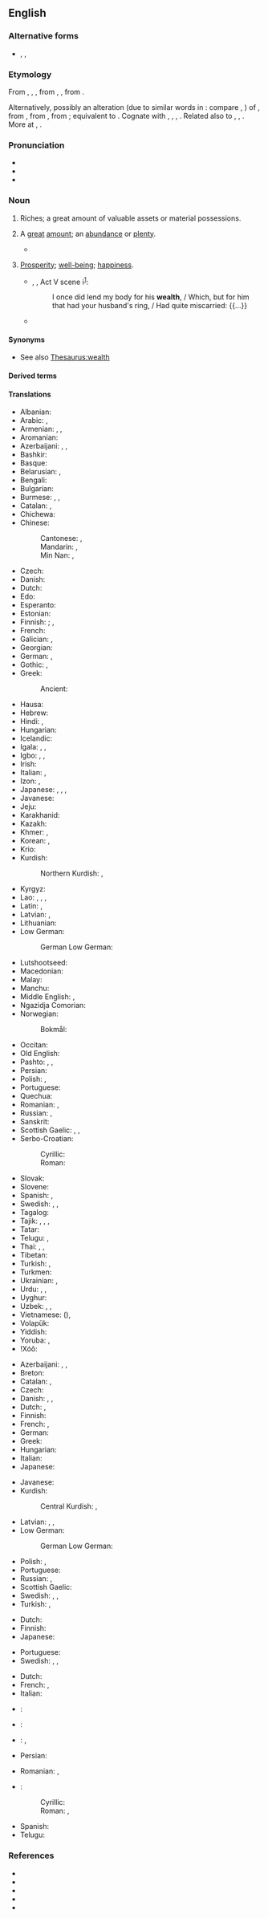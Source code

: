 ==English==
{{wikipedia}}

===Alternative forms===
* {{l|en|wealthe}}, {{l|en|welth}}, {{l|en|welthe}} {{qualifier|all obsolete}}

===Etymology===
From {{inh|en|enm|welth}}, {{m|enm|welthe}}, {{m|enm|weolthe||happiness, prosperity}}, from {{inh|en|ang|*welþ}}, {{m|ang|weleþu}}, from {{inh|en|gmw-pro|*waliþu|t=wealth}}.

Alternatively, possibly an alteration (due to similar words in {{m|enm|-th}}: compare {{m|enm|helth|t=health}}, {{m|enm|derth|t=dearth}}) of {{m|enm|wele|t=wealth, well-being, weal}}, from {{inh|en|ang|wela|t=wealth, prosperity}}, from {{inh|en|gem-pro|*walô|t=well-being, prosperity}}, from {{der|en|ine-pro|*wel-|t=good, best}}; equivalent to {{suffix|en|weal|th}}. Cognate with {{cog|nl|weelde|t=wealth}}, {{cog|nds|weelde|t=wealth}}, {{cog|goh|welida}}, {{m|goh|welitha|t=wealth}}. Related also to {{cog|de|Wohl|t=welfare, well-being, weal}}, {{cog|da|vel|t=weal, welfare}}, {{cog|sv|väl|t=well-being, weal}}. More at {{l|en|weal}}, {{l|en|well}}.

===Pronunciation===
* {{IPA|en|/wɛlθ/|[wɛl̪θ]}}
* {{audio|en|en-us-wealth.ogg|Audio (US)}}
* {{rhymes|en|ɛlθ|s=1}}

===Noun===
{{en-noun|-|s}}

# {{lb|en|economics}} Riches; a great amount of valuable assets or material possessions.
# A [[great]] [[amount]]; an [[abundance]] or [[plenty]].
#: {{ux|en|She brings a '''wealth''' of knowledge to the project.}}
#* {{quote-journal|en|date=2018-07-03|title=Routine DNA tests will put NHS at the 'forefront of medicine'|author=Ian Sample|journal={{w|The Guardian}}|url=https://www.theguardian.com/science/2018/jul/03/nhs-routine-dna-tests-precision-cancer-tumour-screening|passage=Beyond its aim to bring patients the most effective treatments faster, the service is expected to generate a '''wealth''' of data on the interplay between DNA, health and lifestyles, which will become a powerful tool for research into cancer and other diseases.}}
# {{lb|en|obsolete}} [[prosperity|Prosperity]]; [[well-being]]; [[happiness]].
#* {{circa|1596-97}} {{w|William Shakespeare}}, ''{{w|The Merchant of Venice}}'', Act V scene i<sup>[http://www.opensourceshakespeare.org/views/plays/play_view.php?WorkID=merchantvenice&Scope=entire&pleasewait=1&msg=pl]</sup>:
#*: I once did lend my body for his '''wealth''', / Which, but for him that had your husband's ring, / Had quite miscarried: {{...}}
#* {{RQ:King James Version|1 Corinthians|10|24|passage=Let no man seek his own, but every man another's '''wealth'''.}}

====Synonyms====
* See also [[Thesaurus:wealth]]

====Derived terms====
{{col3|en
|bridewealth
|cattlewealth
|self-made wealth
|[[commonwealth]], [[Commonwealth]]
|cultural wealth
|generational wealth
|megawealth
|redistribution of wealth
|roll in wealth
|sovereign wealth fund
|superwealth
|unwealth
|wealthen
|wealthful
|wealthfully
|wealthily
|wealthiness
|wealthless
|wealthlessness
|wealthy
|wealthyish
}}

====Translations====
{{trans-top|riches; valuable material possessions}}
* Albanian: {{t+|sq|pasuri|m}}
* Arabic: {{t|ar|أَمْوَال|m}}, {{t|ar|ثَرْوَة|f}}
* Armenian: {{t+|hy|հարստություն}}, {{t+|hy|ինչք}}, {{t+|hy|բարիք}}
* Aromanian: {{t|rup|aveari}}
* Azerbaijani: {{t+|az|sərvət}}, {{t+|az|dövlət}}, {{t|az|var-dövlət}}
* Bashkir: {{t|ba|байлыҡ}}
* Basque: {{t|eu|aberastasun}}
* Belarusian: {{t|be|бага́цце|n}}, {{t|be|замо́жнасць|f}}
* Bengali: {{t+|bn|ধন}}
* Bulgarian: {{t+|bg|бога́тство|n}}
* Burmese: {{t+|my|ဓန}}, {{t+|my|စည်းစိမ်}}, {{t+|my|ဘောဂ}}
* Catalan: {{t+|ca|patrimoni|m}}, {{t+|ca|riquesa|f}}
* Chichewa: {{t|ny|chuma}}
* Chinese:
*: Cantonese: {{t|yue|財富}}, {{t|yue|财富|tr=coi4 fu3}}
*: Mandarin: {{t+|cmn|財富}}, {{t+|cmn|财富|tr=cáifù}}
*: Min Nan: {{t+|nan|財富}}, {{t|nan|财富|tr=châi-hù}}
* Czech: {{t+|cs|bohatství|n}}
* Danish: {{t|da|rigdom|c}}
* Dutch: {{t+|nl|rijkdom|m}}
* Edo: {{t|bin|ẹfe|alt=ẹ̀fè}}
* Esperanto: {{t|eo|riĉeco}}
* Estonian: {{t|et|rikkus}}
* Finnish: {{t+|fi|varallisuus}}; {{t+|fi|rikkaus}}, {{t|fi|rikkaudet|p}}
* French: {{t+|fr|richesse|f}}
* Galician: {{t|gl|facenda|f}}, {{t+|gl|riqueza|f}}
* Georgian: {{t|ka|სიმდიდრე}}
* German: {{t+|de|Reichtum|m}}, {{t+|de|Vermögen|n}}
* Gothic: {{t|got|𐍆𐌰𐌹𐌷𐌿|n}}, {{t|got|𐌲𐌰𐌱𐌴𐌹|f}}
* Greek: {{t+|el|πλούτος|m}}
*: Ancient: {{t|grc|πλοῦτος|m}}
* Hausa: {{t|ha|dukiya}}
* Hebrew: {{t+|he|עושר|m|tr='ósher|alt=עושר \ עֹשֶׁר}}
* Hindi: {{t+|hi|धन|m|sc=Deva}}, {{t+|hi|संपत्ति|f}}
* Hungarian: {{t+|hu|gazdagság}}
* Icelandic: {{t+|is|auður|m}}
* Igala: {{t|igl|ídúù}}, {{t|igl|ùrà}}, {{t|igl|ánána}}
* Igbo: {{t|ig|àkụ̀}}, {{t|ig|ọkụ̀}}, {{t|ig|ụ̀ba}}
* Irish: {{t|ga|saibhreas|m}}
* Italian: {{t+|it|ricchezza|f}}, {{t+|it|patrimonio|m}}
* Izon: {{t|ijc|ụngọ|alt=ụngọ́}}, {{t|ijc|timi-ebii|alt=tími-èbií}}
* Japanese: {{t+|ja|財産|tr=ざいさん, zaisan}}, {{t+|ja|富|tr=とみ, tomi}}, {{t+|ja|財|tr=たから, takara}}, {{t+|ja|富裕|tr=ふゆう, fuyū}}
* Javanese: {{t+|jv|bandha}}
* Jeju: {{t|jje|부}}
* Karakhanid: {{t|xqa|نانْكْ|tr=nēŋ}}
* Kazakh: {{t+|kk|байлық}}
* Khmer: {{t+|km|វត្ថុ}}, {{t+|km|ធន}}
* Korean: {{t+|ko|부유(富裕)}}, {{t+|ko|부(富)}}
* Krio: {{t|kri|gentri}}
* Kurdish:
*: Northern Kurdish: {{t+|kmr|serwet}}, {{t+|kmr|dewlet}}
{{trans-mid}}
* Kyrgyz: {{t+|ky|байлык}}
* Lao: {{t|lo|ຄວາມຮັ່ງມີ}}, {{t+|lo|ຊັບສິນ}}, {{t|lo|ສິນ}}, {{t|lo|ຊັບ}}
* Latin: {{t+|la|ops|f}}, {{t|la|dīvitiae|f}}
* Latvian: {{t|lv|bagātība|f}}, {{t|lv|turība|f}}
* Lithuanian: {{t+|lt|turtas|m}}
* Low German:
*: German Low German: {{t|nds-de|Riekdom}}
* Lutshootseed: {{t|lut|ʔiʔab}}
* Macedonian: {{t|mk|богатство|n}}
* Malay: {{t|ms|kekayaan}}
* Manchu: {{t|mnc|ᡠᠯᡳᠨ}}
* Middle English: {{t|enm|win}}, {{t|enm|wele}}
* Ngazidja Comorian: {{t|zdj|mali|c9|c10}}
* Norwegian:
*: Bokmål: {{t|nb|rikdom|m}}
* Occitan: {{t+|oc|riquesa|f}}
* Old English: {{t|ang|wela|m}}
* Pashto: {{t+|ps|ثروت|m|tr=sarwát}}, {{t+|ps|دارايي|f|tr=dārāyí}}, {{t+|ps|دولت|m|tr=dawlát}}
* Persian: {{t+|fa|ثروت|tr=servat}}
* Polish: {{t+|pl|zamożność|f}}, {{t+|pl|bogactwo|n}}
* Portuguese: {{t+|pt|riqueza|f}}
* Quechua: {{t|qu|kapuy}}
* Romanian: {{t+|ro|avere|f}}, {{t+|ro|bogăție|f}}
* Russian: {{t+|ru|бога́тство|n}}, {{t+|ru|благосостоя́ние|n}}
* Sanskrit: {{t+|sa|धन्य|tr=dhánya|n}}
* Scottish Gaelic: {{t|gd|ionmhas|m}}, {{t|gd|beartas|m}}, {{t|gd|maoin|f}}
* Serbo-Croatian:
*: Cyrillic: {{t|sh|бога̀тство|n}}
*: Roman: {{t+|sh|bogàtstvo|n}}
* Slovak: {{t|sk|bohatstvo|n}}
* Slovene: {{t+|sl|bogástvo|n}}
* Spanish: {{t+|es|prosperidad|f}}, {{t+|es|riqueza|f}}
* Swedish: {{t+|sv|rikedom|c}}, {{t+|sv|förmögenhet|c}}, {{t+|sv|välstånd|c}}
* Tagalog: {{t+|tl|yaman}}
* Tajik: {{t|tg|сарват}}, {{t|tg|боигарӣ}}, {{t|tg|дороӣ}}, {{t+|tg|давлат}}
* Tatar: {{t+|tt|байлык}}
* Telugu: {{t+|te|ఐశ్వర్యము}}, {{t+|te|ధనము}}
* Thai: {{t+|th|ความรวย}}, {{t+|th|ความมั่งคั่ง}}, {{t+|th|ธน}}
* Tibetan: {{t|bo|ཕྱུག}}
* Turkish: {{t+|tr|servet}}, {{t+|tr|varlık}}
* Turkmen: {{t+|tk|baýlyk}}
* Ukrainian: {{t+|uk|бага́тство|n}}, {{t+|uk|замо́жність|f}}
* Urdu: {{t|ur|ثروت|f|tr=sarvat}}, {{t|ur|دھن|m|tr=dhan}}, {{t|ur|دولت|f|tr=davlat}}
* Uyghur: {{t|ug|بايلىق}}
* Uzbek: {{t+|uz|boylik}}, {{t+|uz|sarvat}} {{qualifier|dated}}, {{t+|uz|davlat}} {{qualifier|dated in this sense}}
* Vietnamese: {{t|vi|tài phúc}} ({{t|vi|財富}}), {{t+|vi|giàu có|alt=sự giàu có}}
* Volapük: {{t+|vo|lieg}}
* Yiddish: {{t|yi|רײַכקײַט|f}}
* Yoruba: {{t|yo|ọlà}}, {{t|yo|ọrọ̀}}
* ǃXóõ: {{t|nmn|ǂkxʻái}}
{{trans-bottom}}

{{trans-top|great amount; an abundance or plenty, usually of money}}
* Azerbaijani: {{t+|az|bolluq}}, {{t|az|zənglinlik}}, {{t|az|kəlan}}
* Breton: {{t+|br|pinvidigezh|f}}
* Catalan: {{t+|ca|riquesa|f}}, {{t+|ca|abundància|f}}
* Czech: {{t+|cs|bohatství|n}}
* Danish: {{t|da|rigdom}}, {{t+|da|velstand}}, {{t|da|formue}}
* Dutch: {{t+|nl|rijkdom|m}}, {{t+|nl|weelde|f}}
* Finnish: {{t+|fi|rikkaus}}
* French: {{t+|fr|profusion|f}}, {{t+|fr|abondance|f}}
* German: {{t+|de|Fülle|f}}
* Greek: {{t+|el|πλούτος|m}}
* Hungarian: {{t+|hu|vagyon}}
* Italian: {{t+|it|abbondanza|f}}
* Japanese: {{t+|ja|豊富|tr=hōfu}}
{{trans-mid}}
* Javanese: {{t+|jv|bandha}}
* Kurdish:
*: Central Kurdish: {{t|ckb|دۆڵەمەندی}}, {{t+|ckb|سامان}}
* Latvian: {{t|lv|mantība|f}}, {{t|lv|bagātība|f}}, {{t|lv|labklājība|f}}
* Low German:
*: German Low German: {{t|nds-de|Riekdom}}
* Polish: {{t+|pl|bogactwo|n}}, {{t+|pl|mnóstwo}}
* Portuguese: {{t+|pt|abundância|f}}
* Russian: {{t+|ru|бога́тство|n}}, {{t+|ru|изоби́лие|n}}
* Scottish Gaelic: {{t|gd|beartas|m}}
* Swedish: {{t+|sv|rikedom|c}}, {{t+|sv|förmögenhet|c}}, {{t+|sv|välstånd|c}}
* Turkish: {{t+|tr|bolluk}}, {{t+|tr|varlıklılık}}
{{trans-bottom}}

{{trans-top|power, of the kind associated with a great deal of money}}
* Dutch: {{t+|nl|vermogen|n}}
* Finnish: {{t+|fi|rikkaus}}
* Japanese: {{t+|ja|富|tr=tomi}}
{{trans-mid}}
* Portuguese: {{t+|pt|poder|m}}
* Swedish: {{t+|sv|makt|c}}, {{t|sv|mäktighet|c}}, {{t+|sv|välgång|c}}
{{trans-bottom}}

{{checktrans-top}}
* Dutch: {{t+check|nl|weelde|f}}
* French: {{t+check|fr|richesse|f}}, {{t+check|fr|fortune|f}}
* Italian: {{t+check|it|ricchezza|f}}
* {{ttbc|ko}}: {{t+check|ko|재산}}
* {{ttbc|la}}: {{t-check|la|divitiae|f-p}}
* {{ttbc|cmn}}: {{t+check|zh|財富}}, {{t+check|zh|财富|tr=cáifù}}
* Persian: {{t+check|fa|ثروت|tr=servat}}
{{trans-mid}}
* Romanian: {{t+check|ro|avere|f}}, {{t+check|ro|bogăție|f}}
* {{ttbc|sh}}:
*: Cyrillic: {{t-check|sh|богатство|n}}
*: Roman: {{t+check|sh|bogatstvo|n}}, {{t+check|sh|imućnost|f}}
* Spanish: {{t+check|es|riqueza|f}}
* Telugu: {{t+check|te|సంపద}}
{{trans-bottom}}

===References===
* {{R:OneLook}}
* {{R:Keywords 21st}}
* {{R:Keywords|page=331}}
* {{R:Century 1911}}
* {{R:Webster 1913}}